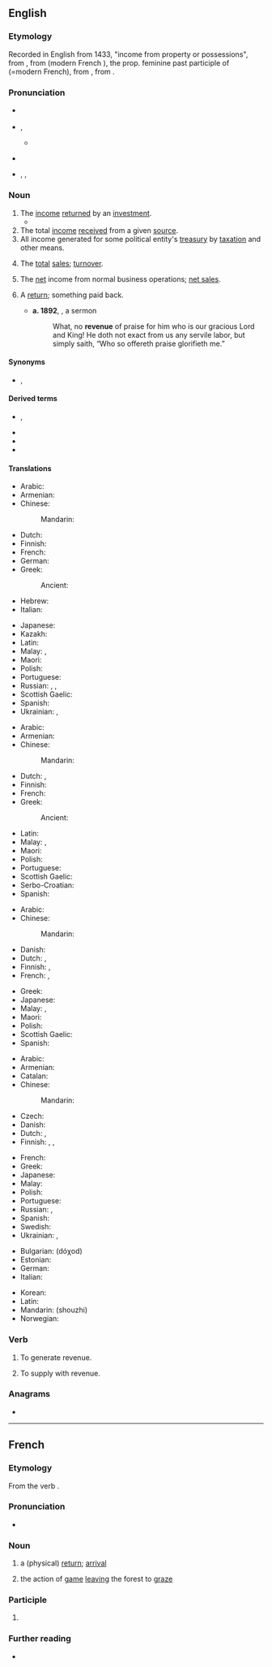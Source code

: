 {{also|Revenue}}
==English==
{{wikipedia}}

===Etymology===
{{root|en|ine-pro|*gʷem-}}
Recorded in English from 1433, "income from property or possessions", from {{uder|en|frm|revenue}}, from {{uder|en|fro|||a return}} (modern French {{m|fr|revenu}}), the prop. feminine past participle of {{m|fro|revenir||come back}} (=modern French), from {{uder|en|la|revenire||to return, come back}}, from {{affix|la|re-|t1=back|venire|t2=to come|nocat=1}}.

===Pronunciation===
* {{a|RP}} {{IPA|en|/ˈɹɛvənjuː/}}
* {{a|GA}} {{enPR|rĕvʹə-n(y)o͞oʹ}}, {{IPA|en|/ˈɹɛvəˌn(j)u/}}
** {{audio|en|en-us-revenue.ogg|Audio (US)}}
* {{a|obsolete}} {{IPA|en|/ɹɪˈvɛnjuː/}}
* {{hyph|en|caption=Hyphenation (UK)|rev|en|ue}}, {{hyph|en|caption=(US)|rev|e|nue}}, {{hyph|en|nocaption=1|rev|enue}}

===Noun===
{{en-noun|~}}

# The [[income]] [[return]]ed by an [[investment]].
#*{{quote-web|en|September 15 2021|author=Laura Martin|url=https://www.bbc.com/culture/article/20210914-how-talent-shows-became-tvs-most-bizarre-programmes|work=BBC|title=How talent shows became TV's most bizarre programmes|passage= In the seventh series of The X Factor in the UK, it's estimated the phone votes brought in more than £5.4 million in '''revenue'''.}}
# The total [[income]] [[receive]]d from a given [[source]].
# All income generated for some political entity's [[treasury]] by [[taxation]] and other means.
# {{lb|en|accounting}} The [[total]] [[sales]]; [[turnover]].
# {{lb|en|accounting}} The [[net]] income from normal business operations; [[net sales]].
# {{lb|en|figurative}} A [[return]]; something paid back.
#* '''a. 1892''', {{w|Charles Spurgeon}}, a sermon
#*: What, no '''revenue''' of praise for him who is our gracious Lord and King! He doth not exact from us any servile labor, but simply saith, “Who so offereth praise glorifieth me.”

====Synonyms====
* {{sense|accounting}} {{l|en|net sales}}, {{l|en|turnover}}

====Derived terms====
* {{l|en|non-revenue}}, {{l|en|nonrevenue}}
* {{l|en|revenuer}}
* {{l|en|revenue stamp}}
* {{l|en|revenue cutter}}

====Translations====
{{trans-top|income from an investment}}
* Arabic: {{t-needed|ar}}
* Armenian: {{t+|hy|եկամուտ}}
* Chinese:
*: Mandarin: {{t+|cmn|收入|tr=shōurù|sc=Hani}}
* Dutch: {{t+|nl|opbrengst|f}}
* Finnish: {{t+|fi|tuotto}}
* French: {{t+|fr|revenu|m}}
* German: {{t+|de|Einnahme|alt=Einnahmen|f-p}}
* Greek:
*: Ancient: {{t|grc|πρόσοδος|f}}
* Hebrew: {{t+|he|תְּשׂוּאָה‎|f|tr=tsuá}}
* Italian: {{t+|it|reddito}}
{{trans-mid}}
* Japanese: {{t+|ja|収入|tr=しゅうにゅう, shūnyū|sc=Jpan}}
* Kazakh: {{t+|kk|табыс}}
* Latin: {{t|la|reditus|m}}
* Malay: {{t+|ms|hasil}}, {{t+|ms|pendapatan}}
* Maori: {{t|mi|moni whiwhi}}
* Polish: {{t+|pl|dochód|m}}
* Portuguese: {{t+|pt|retorno|m}}
* Russian: {{t+|ru|дохо́д|m}}, {{t+|ru|поступле́ние|n}}, {{t+|ru|вы́ручка|f}}
* Scottish Gaelic: {{t|gd|teachd-a-steach|m}}
* Spanish: {{t+|es|retorno}}
* Ukrainian: {{t+|uk|прибу́ток}}, {{t+|uk|дохі́д}}
{{trans-bottom}}

{{trans-top|total income from a given source}}
* Arabic: {{t-needed|ar}}
* Armenian: {{t+|hy|եկամուտ}}
* Chinese:
*: Mandarin: {{t-needed|cmn}}
* Dutch: {{t+|nl|inkomen|n}}, {{t+|nl|inkomsten|p}}
* Finnish: {{t+|fi|tulo}}
* French: {{t+|fr|revenu|m}}
* Greek:
*: Ancient: {{t|grc|πρόσοδος|f}}
{{trans-mid}}
* Latin: {{t|la|reditus|m}}
* Malay: {{t+|ms|hasil}}, {{t+|ms|pendapatan}}
* Maori: {{t|mi|moni whiwhi}}
* Polish: {{t+|pl|dochód|m}}
* Portuguese: {{t+|pt|renda|f}}
* Scottish Gaelic: {{t|gd|teachd-a-steach|m}}
* Serbo-Croatian: {{t+|sh|prihod|m}}
* Spanish: {{t+|es|renta|f}}
{{trans-bottom}}

{{trans-top|all income for some treasury by taxation e.a.}}
* Arabic: {{t-needed|ar}}
* Chinese:
*: Mandarin: {{t-needed|cmn}}
* Danish: {{t|da|skatteindtægt|c}}
* Dutch: {{t|nl|staatsinkomsten|p}}, {{t|nl|overheidsinkomsten|p}}
* Finnish: {{t+|fi|verokertymä}}, {{t|fi|kokonaistulot|p}}
* French: {{t+|fr|revenu|m}}, {{t+|fr|revenus|m-p}}
{{trans-mid}}
* Greek: {{t+|el|εισόδημα|n}}
* Japanese: {{t+|ja|歳入|tr=さいにゅう, sainyū}}
* Malay: {{t+|ms|hasil}}, {{t+|ms|pendapatan}}
* Maori: {{t|mi|moni whiwhi}}
* Polish: {{t+|pl|dochód|m}}
* Scottish Gaelic: {{t|gd|teachd-a-steach|m}}
* Spanish: {{t+|es|recaudación|f}}
{{trans-bottom}}

{{trans-top|turnover, total sales}}
* Arabic: {{t-needed|ar}}
* Armenian: {{t+|hy|շրջանառություն}}
* Catalan: {{t+|ca|rèdit}}
* Chinese:
*: Mandarin: {{t-needed|cmn}}
* Czech: {{t+|cs|výnos|m}}
* Danish: {{t|da|indtægt|c}}
* Dutch: {{t+|nl|omzet|m}}, {{t+|nl|zakencijfer|n}}
* Finnish: {{t+|fi|tulot}}, {{t+|fi|liikevaihto}}, {{t|fi|myyntitulo}}
{{trans-mid}}
* French: {{t+|fr|revenu|m}}
* Greek: {{t+|el|εισόδημα|n}}
* Japanese: {{t+|ja|収益|tr=しゅうえき, shūeki}}
* Malay: {{t+|ms|hasil}}
* Polish: {{t|pl|obroty|m-p}}
* Portuguese: {{t+|pt|receita|f}}
* Russian: {{t+|ru|дохо́д|m}}, {{t+|ru|вы́ручка|f}}
* Spanish: {{t+|es|rédito}}
* Swedish: {{t+|sv|omsättning|alt=omsättningen}}
* Ukrainian: {{t+|uk|дохі́д}}, {{t+|uk|прибу́ток}}
{{trans-bottom}}

{{trans-see|net sales}}

{{checktrans-top}}
* Bulgarian: {{t+check|bg|доход|m}} (dóχod)
* Estonian: {{t-check|et|tulu}}
* German: {{t+check|de|Einkommen|n}}
* Italian: {{t+check|it|reddito}}
{{trans-mid}}
* Korean: {{t+check|ko|수익}}
* Latin: {{t-check|la|vectigal}}
* Mandarin: {{t+check|cmn|收支}} (shouzhi)
* Norwegian: {{t+check|no|inntekt}}
{{trans-bottom}}

===Verb===
{{en-verb}}

# {{lb|en|intransitive}} To generate revenue.
# {{lb|en|transitive}} To supply with revenue.

===Anagrams===
* {{anagrams|en|a=eeenruv|unreeve}}

{{topics|en|Finance|Business}}

----

==French==

===Etymology===
From the verb {{m|fr|revenir}}.

===Pronunciation===
* {{audio|fr|LL-Q150 (fra)-LoquaxFR-revenue.wav|Audio}}

===Noun===
{{fr-noun|f}}

# a (physical) [[return]]; [[arrival]]
# {{lb|fr|hunting}} the action of [[game]] [[leaving]] the forest to [[graze]]

===Participle===
{{head|fr|past participle form|g=f-s}}

# {{feminine singular past participle of|fr|revenir}}

===Further reading===
* {{R:TLFi}}